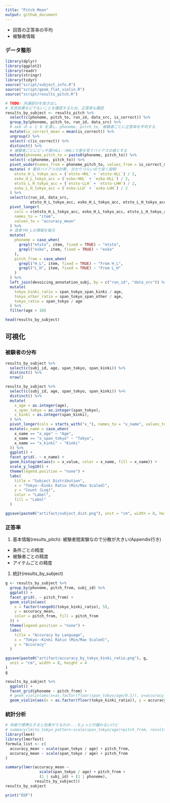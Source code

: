 ```yaml
---
title: "Pitch Mean"
output: github_document
---
```


- 回答の正答率の平均
- 被験者情報

### データ整形

```r
library(dplyr)
library(ggplot2)
library(readr)
library(stringr)
library(tidyr)
source("script/subject_info.R")
source("script/geom_flat_violin.R")
source("script/results_pitch.R")

# TODO: 共通部分を抜き出し
# 天井効果などでないことを確認するため、正答率も確認
results_by_subject <- results_pitch %>%
  select(c(phoneme, pitch_to, run_id, data_src, is_correct)) %>%
  group_by(phoneme, pitch_to, run_id, data_src) %>%
  # axb の a と b を潰し、phoneme, pitch_to, 被験者ごとに正答率を平均する
  mutate(is_correct_mean = mean(is_correct)) %>%
  ungroup() %>%
  select(-c(is_correct)) %>%
  distinct() %>%
  # 被験者ごとにピッチ間(HLL--HHL)で差を見てバイアスの値とする
  mutate(phoneme_pitch_to = paste0(phoneme, pitch_to)) %>%
  select(-c(phoneme, pitch_to)) %>%
  pivot_wider(names_from = phoneme_pitch_to, values_from = is_correct_mean) %>%
  mutate( # 東京バイアスの計算. 分かりづらいので良く説明
    etsto_H_L_tokyo_acc = (`etsto-HHL` + `etsto-HLL`) / 2,
    esko_H_L_tokyo_acc = (`esko-HHL` + `esko-HLL`) / 2,
    etsto_L_H_tokyo_acc = (`etsto-LLH` + `etsto-LHH`) / 2,
    esko_L_H_tokyo_acc = (`esko-LLH` + `esko-LHH`) / 2
  ) %>%
  select(c(run_id, data_src,
           etsto_H_L_tokyo_acc, esko_H_L_tokyo_acc, etsto_L_H_tokyo_acc, esko_L_H_tokyo_acc)) %>%
  pivot_longer(
    cols = c(etsto_H_L_tokyo_acc, esko_H_L_tokyo_acc, etsto_L_H_tokyo_acc, esko_L_H_tokyo_acc),
    names_to = "item",
    values_to = "accuracy_mean"
  ) %>%
  # 音素やH_Lの情報を復元
  mutate(
    phoneme = case_when(
      grepl("etsto", item, fixed = TRUE) ~ "etsto",
      grepl("esko", item, fixed = TRUE) ~ "esko"
    ),
    pitch_from = case_when(
      grepl("H_L", item, fixed = TRUE) ~ "From H_L",
      grepl("L_H", item, fixed = TRUE) ~ "From L_H"
    )
  ) %>%
  left_join(devoicing_annotation_subj, by = c("run_id", "data_src")) %>%
  mutate(
    tokyo_kinki_ratio = span_tokyo_span_kinki / age,
    tokyo_other_ratio = span_tokyo_span_other / age,
    tokyo_ratio = span_tokyo / age
  ) %>%
  filter(age > 18)
```

```r
head(results_by_subject)
```


## 可視化

### 被験者の分布

```r
results_by_subject %>%
  select(c(subj_id, age, span_tokyo, span_kinki)) %>%
  distinct() %>%
  nrow()
```

```r
results_by_subject %>%
  select(c(subj_id, age, span_tokyo, span_kinki)) %>%
  distinct() %>%
  mutate(
    x_age = as.integer(age),
    x_span_tokyo = as.integer(span_tokyo),
    x_kinki = as.integer(span_kinki),
  ) %>%
  pivot_longer(cols = starts_with("x_"), names_to = "x_name", values_to = "x_value") %>%
  mutate(x_name = case_when(
    x_name == "x_age" ~ "Age",
    x_name == "x_span_tokyo" ~ "Tokyo",
    x_name == "x_kinki" ~ "Kinki"
  )) %>%
  ggplot() +
  facet_grid(. ~ x_name) +
  geom_histogram(aes(x = x_value, color = x_name, fill = x_name)) +
  scale_y_log10() +
  theme(legend.position = "none") +
  labs(
    title = "Subject Distribution",
    x = "Tokyo--Kinki Ratio (Min/Max Scaled)",
    y = "Count (Log)",
    color = "Label",
    fill = "Label"
  )

ggsave(paste0("artifact/subject_dist.png"), unit = "cm", width = 8, height = 4)
```


### 正答率

1. 基本情報(results_pitch): 被験者間実験なので分散が大きい(Appendix行き)
  * 条件ごとの精度
  * 被験者ごとの精度
  * アイテムごとの精度
1. 統計(results_by_subject)

```r
g <- results_by_subject %>%
  group_by(phoneme, pitch_from, subj_id) %>%
  ggplot() +
  facet_grid(. ~ pitch_from) +
  geom_violin(aes(
    x = factor(range01(tokyo_kinki_ratio), 5),
    y = accuracy_mean,
    color = pitch_from, fill = pitch_from
  )) +
  theme(legend.position = "none") +
  labs(
    title = "Accuracy by Language",
    x = "Tokyo--Kinki Ratio (Min/Max Scaled)",
    y = "Accuracy"
  )

ggsave(paste0("artifact/accuracy_by_tokyo_kinki_ratio.png"), g,
  unit = "cm", width = 8, height = 4
)
g
```

```r
results_by_subject %>%
  ggplot() +
  facet_grid(phoneme ~ pitch_from) +
  # geom_violin(aes(x=as.factor(floor(span_tokyo/age/0.1)), y=accuracy_mean)))
  geom_violin(aes(x = as.factor(floor(tokyo_kinki_ratio)), y = accuracy_mean))
```

### 統計分析

```r
# 年齢で標準化すると効果がでるのか...ちょっと行儀わるいけど
# summary(lm(to_tokyo_pattern~scale(span_tokyo/age)+pitch_from, results_by_subject))
library(lme4)
library(lmerTest)
formula_list <- c(
  accuracy_mean ~ scale(span_tokyo / age) + pitch_from,
  accuracy_mean ~ scale(span_tokyo / age) + pitch_from
)

summary(lmer(accuracy_mean ~
               scale(span_tokyo / age) + pitch_from +
               (1 | subj_id) + (1 | phoneme),
             results_by_subject))
results_by_subject
```

```r
print("EOF")
```
